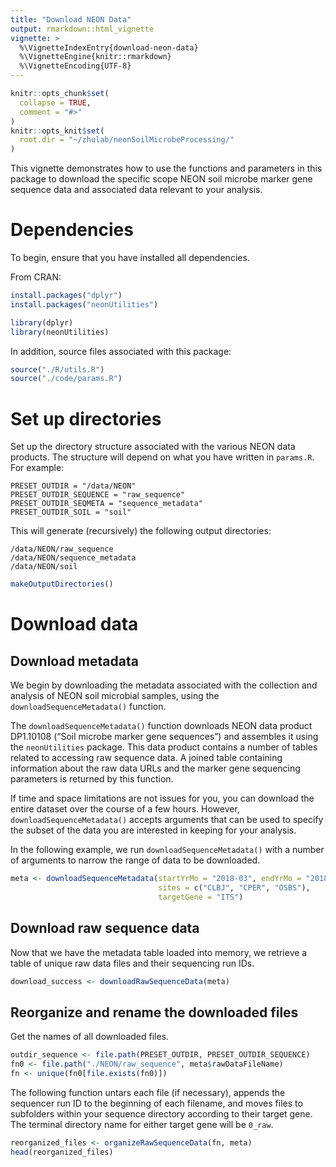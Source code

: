 ```yaml
---
title: "Download NEON Data"
output: rmarkdown::html_vignette
vignette: >
  %\VignetteIndexEntry{download-neon-data}
  %\VignetteEngine{knitr::rmarkdown}
  %\VignetteEncoding{UTF-8}
---
```


```r
knitr::opts_chunk$set(
  collapse = TRUE,
  comment = "#>"
)
knitr::opts_knit$set(
  root.dir = "~/zhulab/neonSoilMicrobeProcessing/"
)
```


This vignette demonstrates how to use the functions and parameters in this package to download the specific scope NEON soil microbe marker gene sequence data and associated data relevant to your analysis. 

# Dependencies

To begin, ensure that you have installed all dependencies.

From CRAN:
```r
install.packages("dplyr")
install.packages("neonUtilities")
```

```r
library(dplyr)
library(neonUtilities)
```

In addition, source files associated with this package:

```r
source("./R/utils.R")
source("./code/params.R")
```

# Set up directories

Set up the directory structure associated with the various NEON data products. The structure will depend on what you have written in `params.R`. For example:

```
PRESET_OUTDIR = "/data/NEON"
PRESET_OUTDIR_SEQUENCE = "raw_sequence"
PRESET_OUTDIR_SEQMETA = "sequence_metadata"
PRESET_OUTDIR_SOIL = "soil"
```

This will generate (recursively) the following output directories:

```
/data/NEON/raw_sequence
/data/NEON/sequence_metadata
/data/NEON/soil
```

```r
makeOutputDirectories()
```

# Download data

## Download metadata

We begin by downloading the metadata associated with the collection and analysis of NEON soil microbial samples, using the `downloadSequenceMetadata()` function.

The `downloadSequenceMetadata()` function downloads NEON data product DP1.10108 ("Soil microbe marker gene sequences") and assembles it using the `neonUtilities` package. This data product contains a number of tables related to accessing raw sequence data. A joined table containing information about the raw data URLs and the marker gene sequencing parameters is returned by this function. 

If time and space limitations are not issues for you, you can download the entire dataset over the course of a few hours. However, `downloadSequenceMetadata()` accepts arguments that can be used to specify the subset of the data you are interested in keeping for your analysis.

In the following example, we run `downloadSequenceMetadata()` with a number of arguments to narrow the range of data to be downloaded.

```r
meta <- downloadSequenceMetadata(startYrMo = "2018-03", endYrMo = "2018-07", 
                                 sites = c("CLBJ", "CPER", "OSBS"),
                                 targetGene = "ITS")
```

## Download raw sequence data

Now that we have the metadata table loaded into memory, we retrieve a table of unique raw data files and their sequencing run IDs. 

```r
download_success <- downloadRawSequenceData(meta)
```

## Reorganize and rename the downloaded files

Get the names of all downloaded files.

```r
outdir_sequence <- file.path(PRESET_OUTDIR, PRESET_OUTDIR_SEQUENCE)
fn0 <- file.path("./NEON/raw_sequence", meta$rawDataFileName)
fn <- unique(fn0[file.exists(fn0)])
```

The following function untars each file (if necessary), appends the sequencer run ID to the beginning of each filename, and moves files to subfolders within your  sequence directory according to their target gene. The terminal directory name for either target gene will be `0_raw`.

```r
reorganized_files <- organizeRawSequenceData(fn, meta)
head(reorganized_files)
```

